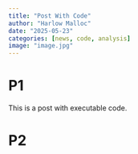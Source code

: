 ```yaml
---
title: "Post With Code"
author: "Harlow Malloc"
date: "2025-05-23"
categories: [news, code, analysis]
image: "image.jpg"
---
```


# P1
This is a post with executable code.

# P2